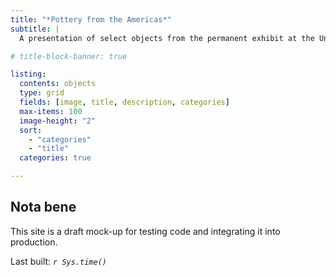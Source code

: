 ```yaml
---
title: "*Pottery from the Americas*"
subtitle: |
  A presentation of select objects from the permanent exhibit at the University Museum.

# title-block-banner: true

listing:
  contents: objects
  type: grid
  fields: [image, title, description, categories]
  max-items: 100
  image-height: "2"
  sort:
    - "categories"
    - "title"
  categories: true

---
```


:::{.callout-important}
## Nota bene

This site is a draft mock-up for testing code and integrating it into production.

Last built: *`r Sys.time()`*
:::
